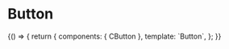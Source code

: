 <!-- Button.stories.mdx-->



<Meta title="Button" component={CButton} />

# Button

<Story name="Primary">
  {() => {
    return {
      components: { CButton },
      template: `<CButton buttonId="primary" kind=primary>Button</CButton>`,
    };
  }}
</Story>